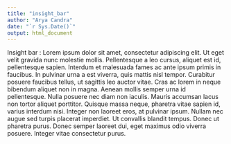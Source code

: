 ```yaml
---
title: "insight_bar"
author: "Arya Candra"
date: "`r Sys.Date()`"
output: html_document
---
```


Insight bar : Lorem ipsum dolor sit amet, consectetur adipiscing elit. Ut eget velit gravida nunc molestie mollis. Pellentesque a leo cursus, aliquet est id, pellentesque sapien. Interdum et malesuada fames ac ante ipsum primis in faucibus. In pulvinar urna a est viverra, quis mattis nisl tempor. Curabitur posuere faucibus tellus, ut sagittis leo auctor vitae. Cras ac lorem in neque bibendum aliquet non in magna. Aenean mollis semper urna id pellentesque. Nulla posuere nec diam non iaculis. Mauris accumsan lacus non tortor aliquet porttitor. Quisque massa neque, pharetra vitae sapien id, varius interdum nisi. Integer non laoreet eros, at pulvinar ipsum. Nullam nec augue sed turpis placerat imperdiet. Ut convallis blandit tempus. Donec ut pharetra purus. Donec semper laoreet dui, eget maximus odio viverra posuere. Integer vitae consectetur purus.